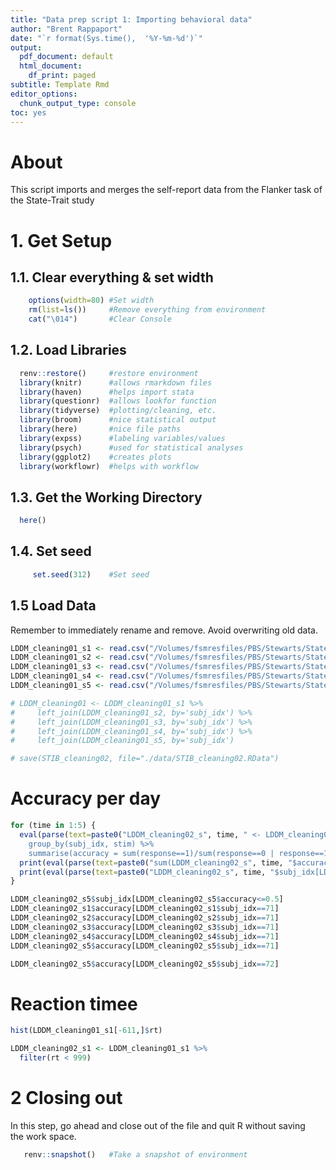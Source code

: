 ```yaml
---
title: "Data prep script 1: Importing behavioral data"
author: "Brent Rappaport"
date: "`r format(Sys.time(),  '%Y-%m-%d')`"
output:
  pdf_document: default
  html_document:
    df_print: paged
subtitle: Template Rmd
editor_options:
  chunk_output_type: console
toc: yes
---
```


# About
This script imports and merges the self-report data from the Flanker task of the State-Trait study

# 1. Get Setup
## 1.1. Clear everything & set width
```r
    options(width=80) #Set width
    rm(list=ls())     #Remove everything from environment
    cat("\014")       #Clear Console
```

## 1.2. Load Libraries
```r
  renv::restore()     #restore environment
  library(knitr)      #allows rmarkdown files
  library(haven)      #helps import stata
  library(questionr)  #allows lookfor function
  library(tidyverse)  #plotting/cleaning, etc.
  library(broom)      #nice statistical output
  library(here)       #nice file paths
  library(expss)      #labeling variables/values
  library(psych)      #used for statistical analyses
  library(ggplot2)    #creates plots
  library(workflowr)  #helps with workflow
```

## 1.3. Get the Working Directory
```r
  here()
```

## 1.4. Set seed
```r
     set.seed(312)    #Set seed
```

## 1.5 Load Data
Remember to immediately rename and remove. Avoid overwriting old data.
```r
LDDM_cleaning01_s1 <- read.csv("/Volumes/fsmresfiles/PBS/Stewarts/State Trait Study/current_studies/Letkiewicz_DDM/DDM_Trialwise_Prepped/Old/StTr_S1_ERN_HDDM_data_acc_coded.csv")
LDDM_cleaning01_s2 <- read.csv("/Volumes/fsmresfiles/PBS/Stewarts/State Trait Study/current_studies/Letkiewicz_DDM/DDM_Trialwise_Prepped/Old/StTr_S2_ERN_HDDM_data_acc_coded.csv")
LDDM_cleaning01_s3 <- read.csv("/Volumes/fsmresfiles/PBS/Stewarts/State Trait Study/current_studies/Letkiewicz_DDM/DDM_Trialwise_Prepped/Old/StTr_S3_ERN_HDDM_data_acc_coded.csv")
LDDM_cleaning01_s4 <- read.csv("/Volumes/fsmresfiles/PBS/Stewarts/State Trait Study/current_studies/Letkiewicz_DDM/DDM_Trialwise_Prepped/Old/StTr_S4_ERN_HDDM_data_acc_coded.csv")
LDDM_cleaning01_s5 <- read.csv("/Volumes/fsmresfiles/PBS/Stewarts/State Trait Study/current_studies/Letkiewicz_DDM/DDM_Trialwise_Prepped/Old/StTr_S5_ERN_HDDM_data_acc_coded.csv")

# LDDM_cleaning01 <- LDDM_cleaning01_s1 %>%
#     left_join(LDDM_cleaning01_s2, by='subj_idx') %>%
#     left_join(LDDM_cleaning01_s3, by='subj_idx') %>%
#     left_join(LDDM_cleaning01_s4, by='subj_idx') %>%
#     left_join(LDDM_cleaning01_s5, by='subj_idx')

# save(STIB_cleaning02, file="./data/STIB_cleaning02.RData")
```

# Accuracy per day
```r
for (time in 1:5) {
  eval(parse(text=paste0("LDDM_cleaning02_s", time, " <- LDDM_cleaning01_s", time, " %>%
    group_by(subj_idx, stim) %>%
    summarise(accuracy = sum(response==1)/sum(response==0 | response==1))")))
  print(eval(parse(text=paste0("sum(LDDM_cleaning02_s", time, "$accuracy<=0.5)"))))
  print(eval(parse(text=paste0("LDDM_cleaning02_s", time, "$subj_idx[LDDM_cleaning02_s", time, "$accuracy<=0.5]"))))
}

LDDM_cleaning02_s5$subj_idx[LDDM_cleaning02_s5$accuracy<=0.5]
LDDM_cleaning02_s1$accuracy[LDDM_cleaning02_s1$subj_idx==71]
LDDM_cleaning02_s2$accuracy[LDDM_cleaning02_s2$subj_idx==71]
LDDM_cleaning02_s3$accuracy[LDDM_cleaning02_s3$subj_idx==71]
LDDM_cleaning02_s4$accuracy[LDDM_cleaning02_s4$subj_idx==71]
LDDM_cleaning02_s5$accuracy[LDDM_cleaning02_s5$subj_idx==71]

LDDM_cleaning02_s5$accuracy[LDDM_cleaning02_s5$subj_idx==72]
```

# Reaction timee
```r
hist(LDDM_cleaning01_s1[-611,]$rt)

LDDM_cleaning02_s1 <- LDDM_cleaning01_s1 %>%
  filter(rt < 999)
```



# 2 Closing out
  In this step, go ahead and close out of the file and quit R without saving  
  the work space.
```r
   renv::snapshot()   #Take a snapshot of environment
```

